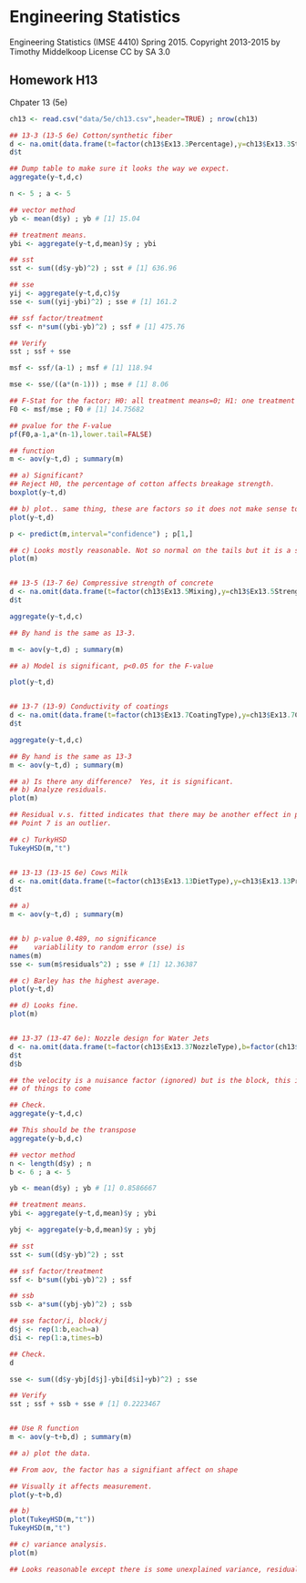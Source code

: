 # Engineering Statistics 
Engineering Statistics (IMSE 4410) Spring 2015. 
Copyright 2013-2015 by Timothy Middelkoop License CC by SA 3.0

## Homework H13

Chpater 13 (5e)

```r
ch13 <- read.csv("data/5e/ch13.csv",header=TRUE) ; nrow(ch13)

## 13-3 (13-5 6e) Cotton/synthetic fiber
d <- na.omit(data.frame(t=factor(ch13$Ex13.3Percentage),y=ch13$Ex13.3Strength))
d$t

## Dump table to make sure it looks the way we expect.
aggregate(y~t,d,c)

n <- 5 ; a <- 5

## vector method
yb <- mean(d$y) ; yb # [1] 15.04

## treatment means.
ybi <- aggregate(y~t,d,mean)$y ; ybi

## sst
sst <- sum((d$y-yb)^2) ; sst # [1] 636.96

## sse
yij <- aggregate(y~t,d,c)$y
sse <- sum((yij-ybi)^2) ; sse # [1] 161.2

## ssf factor/treatment
ssf <- n*sum((ybi-yb)^2) ; ssf # [1] 475.76

## Verify
sst ; ssf + sse

msf <- ssf/(a-1) ; msf # [1] 118.94

mse <- sse/((a*(n-1))) ; mse # [1] 8.06

## F-Stat for the factor; H0: all treatment means=0; H1: one treatment is significant.
F0 <- msf/mse ; F0 # [1] 14.75682

## pvalue for the F-value
pf(F0,a-1,a*(n-1),lower.tail=FALSE)

## function
m <- aov(y~t,d) ; summary(m) 

## a) Significant?
## Reject H0, the percentage of cotton affects breakage strength.
boxplot(y~t,d)

## b) plot.. same thing, these are factors so it does not make sense to make a "line" plot.
plot(y~t,d)

p <- predict(m,interval="confidence") ; p[1,]

## c) Looks mostly reasonable. Not so normal on the tails but it is a small sample.
plot(m)


## 13-5 (13-7 6e) Compressive strength of concrete
d <- na.omit(data.frame(t=factor(ch13$Ex13.5Mixing),y=ch13$Ex13.5Strength))
d$t

aggregate(y~t,d,c)

## By hand is the same as 13-3.

m <- aov(y~t,d) ; summary(m)

## a) Model is significant, p<0.05 for the F-value

plot(y~t,d)


## 13-7 (13-9) Conductivity of coatings
d <- na.omit(data.frame(t=factor(ch13$Ex13.7CoatingType),y=ch13$Ex13.7Conductivity))
d$t

aggregate(y~t,d,c)

## By hand is the same as 13-3
m <- aov(y~t,d) ; summary(m)

## a) Is there any difference?  Yes, it is significant.
## b) Analyze residuals.
plot(m)

## Residual v.s. fitted indicates that there may be another effect in play (it is skewed).
## Point 7 is an outlier.

## c) TurkyHSD
TukeyHSD(m,"t")


## 13-13 (13-15 6e) Cows Milk
d <- na.omit(data.frame(t=factor(ch13$Ex13.13DietType),y=ch13$Ex13.13Protein))
d$t

## a)
m <- aov(y~t,d) ; summary(m)


## b) p-value 0.489, no significance
##    variablility to random error (sse) is 
names(m)
sse <- sum(m$residuals^2) ; sse # [1] 12.36387

## c) Barley has the highest average.
plot(y~t,d)

## d) Looks fine.
plot(m)


## 13-37 (13-47 6e): Nozzle design for Water Jets
d <- na.omit(data.frame(t=factor(ch13$Ex13.37NozzleType),b=factor(ch13$Ex13.37Velocity),y=ch13$Ex13.37Shape))
d$t
d$b

## the velocity is a nuisance factor (ignored) but is the block, this is a preview
## of things to come

## Check.
aggregate(y~t,d,c)

## This should be the transpose
aggregate(y~b,d,c)

## vector method
n <- length(d$y) ; n
b <- 6 ; a <- 5

yb <- mean(d$y) ; yb # [1] 0.8586667

## treatment means.
ybi <- aggregate(y~t,d,mean)$y ; ybi

ybj <- aggregate(y~b,d,mean)$y ; ybj

## sst
sst <- sum((d$y-yb)^2) ; sst

## ssf factor/treatment
ssf <- b*sum((ybi-yb)^2) ; ssf

## ssb
ssb <- a*sum((ybj-yb)^2) ; ssb

## sse factor/i, block/j
d$j <- rep(1:b,each=a)
d$i <- rep(1:a,times=b)

## Check.
d

sse <- sum((d$y-ybj[d$j]-ybi[d$i]+yb)^2) ; sse

## Verify
sst ; ssf + ssb + sse # [1] 0.2223467


## Use R function
m <- aov(y~t+b,d) ; summary(m)

## a) plot the data.  

## From aov, the factor has a signifiant affect on shape

## Visually it affects measurement.
plot(y~t+b,d)

## b) 
plot(TukeyHSD(m,"t"))
TukeyHSD(m,"t")

## c) variance analysis.
plot(m)

## Looks reasonable except there is some unexplained variance, residual is normally distributed.
```